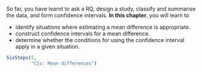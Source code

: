::: {.objectivesBox .objectives data-latex="{iconmonstr-target-4-240.png}"}
So far, you have learnt to ask a RQ, design a study, classify and summarise the data, and form confidence intervals. 
**In this chapter**, you will learn to

* identify situations where estimating a mean difference is appropriate.
* construct confidence intervals for a mean difference.
* determine whether the conditions for using the confidence interval apply in a given situation.
:::



```r
SixSteps(5, 
         "CIs: Mean differences")
```